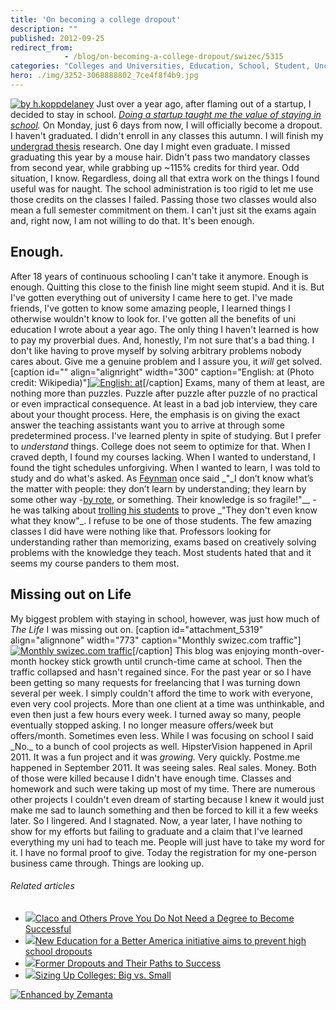 ```yaml
---
title: 'On becoming a college dropout'
description: ""
published: 2012-09-25
redirect_from: 
            - /blog/on-becoming-a-college-dropout/swizec/5315
categories: "Colleges and Universities, Education, School, Student, Uncategorized"
hero: ./img/3252-3068888802_7ce4f8f4b9.jpg
---
```


[![by h.koppdelaney](./img/3252-3068888802_7ce4f8f4b9.jpg "by h.koppdelaney")](http://www.flickr.com/photos/h-k-d/3068888802/sizes/m/in/photostream/) Just over a year ago, after flaming out of a startup, I decided to stay in school. _[Doing a startup taught me the value of staying in school](http://swizec.com/blog/doing-a-startup-taught-me-the-value-of-staying-in-school/swizec/1819)._ On Monday, just 6 days from now, I will officially become a dropout. I haven't graduated. I didn't enroll in any classes this autumn. I will finish my [undergrad thesis](http://swizec.github.com/Le-Thesis/) research. One day I might even graduate. I missed graduating this year by a mouse hair. Didn't pass two mandatory classes from second year, while grabbing up ~115% credits for third year. Odd situation, I know. Regardless, doing all that extra work on the things I found useful was for naught. The school administration is too rigid to let me use those credits on the classes I failed. Passing those two classes would also mean a full semester commitment on them. I can't just sit the exams again and, right now, I am not willing to do that. It's been enough.

## Enough.

After 18 years of continuous schooling I can't take it anymore. Enough is enough. Quitting this close to the finish line might seem stupid. And it is. But I've gotten everything out of university I came here to get. I've made friends, I've gotten to know some amazing people, I learned things I otherwise wouldn't know to look for. I've gotten all the benefits of uni education I wrote about a year ago. The only thing I haven't learned is how to pay my proverbial dues. And, honestly, I'm not sure that's a bad thing. I don't like having to prove myself by solving arbitrary problems nobody cares about. Give me a genuine problem and I assure you, it _will_ get solved. \[caption id="" align="alignright" width="300" caption="English: at (Photo credit: Wikipedia)"][![English: at](http://upload.wikimedia.org/wikipedia/commons/thumb/5/50/Richard_Feynman_-_Fermilab.jpg/300px-Richard_Feynman_-_Fermilab.jpg "English: at")](http://commons.wikipedia.org/wiki/File:Richard_Feynman_-_Fermilab.jpg)\[/caption] Exams, many of them at least, are nothing more than puzzles. Puzzle after puzzle after puzzle of no practical or even impractical consequence. At least in a bad job interview, they care about your thought process. Here, the emphasis is on giving the exact answer the teaching assistants want you to arrive at through some predetermined process. I've learned plenty in spite of studying. But I prefer to _understand_ things. College does not seem to optimize for that. When I craved depth, I found my courses lacking. When I wanted to understand, I found the tight schedules unforgiving. When I wanted to learn, I was told to study and do what's asked. As [Feynman](http://en.wikipedia.org/wiki/Richard_Feynman "Richard Feynman") once said _"\_I don’t know what’s the matter with people: they don’t learn by understanding; they learn by some other way -[by rote](http://en.wikipedia.org/wiki/Rote_learning "Rote learning"), or something. Their knowledge is so fragile!"\_\_ - he was talking about [trolling his students](http://philogb.github.com/notes/learning-by-understanding/) to prove _"They don't even know what they know"\_. I refuse to be one of those students. The few amazing classes I did have were nothing like that. Professors looking for understanding rather than memorizing, exams based on creatively solving problems with the knowledge they teach. Most students hated that and it seems my course panders to them most.

## Missing out on Life

My biggest problem with staying in school, however, was just how much of _The Life_ I was missing out on. \[caption id="attachment_5319" align="alignnone" width="773" caption="Monthly swizec.com traffic"][![Monthly swizec.com traffic](./img/Monthly-swizeccom-traffic8ig2cf.png "Monthly swizec.com traffic")](./img/blog-wp-content-uploads-2012-09-Screen-Shot-2012-09-25-at-12.43.58-PM.png)\[/caption] This blog was enjoying month-over-month hockey stick growth until crunch-time came at school. Then the traffic collapsed and hasn't regained since. For the past year or so I have been getting so many requests for freelancing that I was turning down several per week. I simply couldn't afford the time to work with everyone, even very cool projects. More than one client at a time was unthinkable, and even then just a few hours every week. I turned away so many, people eventually stopped asking. I no longer measure offers/week but offers/month. Sometimes even less. While I was focusing on school I said \_No._ to a bunch of cool projects as well. HipsterVision happened in April 2011. It was a fun project and it was _growing._ Very quickly. Postme.me happened in September 2011. It was seeing sales. Real sales. Money. Both of those were killed because I didn't have enough time. Classes and homework and such were taking up most of my time. There are numerous other projects I couldn't even dream of starting because I knew it would just make me sad to launch something and then be forced to kill it a few weeks later. So I lingered. And I stagnated. Now, a year later, I have nothing to show for my efforts but failing to graduate and a claim that I've learned everything my uni had to teach me. People will just have to take my word for it. I have no formal proof to give. Today the registration for my one-person business came through. Things are looking up.

###### Related articles

-   [![](http://i.zemanta.com/112041916_80_80.jpg)](http://www.hackcollege.com/blog/2012/09/13/claco-and-others-prove-you-do-not-need-a-degree-to-become-successful.html)[Claco and Others Prove You Do Not Need a Degree to Become Successful](http://www.hackcollege.com/blog/2012/09/13/claco-and-others-prove-you-do-not-need-a-degree-to-become-successful.html)
-   [![](http://i.zemanta.com/noimg_61_80_80.jpg)](http://thegrio.com/2012/09/24/new-education-for-a-better-america-initiative-aims-to-prevent-high-school-dropouts/)[New Education for a Better America initiative aims to prevent high school dropouts](http://thegrio.com/2012/09/24/new-education-for-a-better-america-initiative-aims-to-prevent-high-school-dropouts/)
-   [![](http://i.zemanta.com/noimg_93_80_80.jpg)](http://www.pbs.org/newshour/rundown/2012/09/high-school-dropouts-lessons-learned.html)[Former Dropouts and Their Paths to Success](http://www.pbs.org/newshour/rundown/2012/09/high-school-dropouts-lessons-learned.html)
-   [![](http://i.zemanta.com/93646090_80_80.jpg)](https://bigfuture.collegeboard.org/find-colleges/how-to-find-your-college-fit/sizing-up-colleges-big-vs-small?_escaped_fragment_=tag)[Sizing Up Colleges: Big vs. Small](https://bigfuture.collegeboard.org/find-colleges/how-to-find-your-college-fit/sizing-up-colleges-big-vs-small?_escaped_fragment_=tag)

[![Enhanced by Zemanta](http://img.zemanta.com/zemified_e.png?x-id=f34efd35-48dc-4bcd-93e0-d798f1b756e6)](http://www.zemanta.com/?px "Enhanced by Zemanta")
